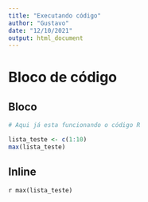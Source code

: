 ---
title: "Executando código"
author: "Gustavo"
date: "12/10/2021"
output: html_document
---

# Bloco de código

## Bloco

```{r }

# Aqui já esta funcionando o código R

lista_teste <- c(1:10)
max(lista_teste)

```

## Inline

``r max(lista_teste)``